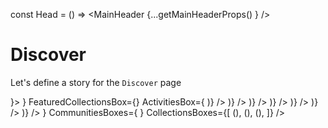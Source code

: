 


const Head = () => <MainHeader {...getMainHeaderProps() } />

<Meta title="Pages|Discover" component={Discover}/>


# Discover
Let's define a story for the `Discover` page

<Preview>
  <Story name="Discover page">
    <WithSidebar 
      HeaderBox={Head}
      SidebarBox={<Sidebar {...getSidebarProps()}/>}>
        <Discover 
        basePath={"/"}
        LoadMoreFormik={getLoadMoreProps()}
        FeaturedCommunitiesBox={<FeaturedCommunities {...getFeaturedCommunitiesProps(true)} />}
        FeaturedCollectionsBox={<FeaturedCollections {...getFeaturedCollectionsProps(true)} />}
        ActivitiesBox={<React.Fragment>
          <ActivityPreview {...activityPreviewProps('Added a link', <Resource {...ResourcePreviewProps() }/>)} />
          <ActivityPreview {...activityPreviewProps('Uploaded a resource', <Resource {...ResourcePreviewProps('license', 'pdf' ) }/>)} />
          <ActivityPreview {...activityPreviewProps('Created a comment', <Comment {...CommentPreviewProps() }/>)} />
          <ActivityPreview {...activityPreviewProps('Created a comment', <Comment {...CommentPreviewProps() }/>)} />
          <ActivityPreview {...activityPreviewProps('Like a comment', <LikedComment {...LikedCommentPreviewProps() }/>)} />
          <ActivityPreview {...activityPreviewProps('Created a comment', <Comment {...CommentPreviewProps() }/>)} />
          <ActivityPreview {...activityPreviewProps('Created a comment', <Comment {...CommentPreviewProps() }/>)} />
        </React.Fragment>}
        CommunitiesBoxes={<React.Fragment>
            <Community {...CommunityPreviewProps()} />
            <Community {...CommunityPreviewProps()} />
            <Community {...CommunityPreviewProps()} />
            <Community {...CommunityPreviewProps()} />
            <Community {...CommunityPreviewProps()} />
            <Community {...CommunityPreviewProps()} />
            <Community {...CommunityPreviewProps()} />
        </React.Fragment>}
        CollectionsBoxes={[
            (<Collection {...CollectionPreviewProps()} />),
            (<Collection {...CollectionPreviewProps()} />),
            (<Collection {...CollectionPreviewProps()} />),
          ]}
        />
    </WithSidebar>
  </Story>
</Preview>


